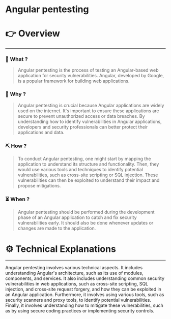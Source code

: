 # Angular pentesting


# 👉 Overview

---

### 👀 What ?

> Angular pentesting is the process of testing an Angular-based web application for security vulnerabilities. Angular, developed by Google, is a popular framework for building web applications.
> 

### 🧐 Why ?

> Angular pentesting is crucial because Angular applications are widely used on the internet. It's important to ensure these applications are secure to prevent unauthorized access or data breaches. By understanding how to identify vulnerabilities in Angular applications, developers and security professionals can better protect their applications and data.
> 

### ⛏️ How ?

> To conduct Angular pentesting, one might start by mapping the application to understand its structure and functionality. Then, they would use various tools and techniques to identify potential vulnerabilities, such as cross-site scripting or SQL injection. These vulnerabilities can then be exploited to understand their impact and propose mitigations.
> 

### ⏳ When ?

> Angular pentesting should be performed during the development phase of an Angular application to catch and fix security vulnerabilities early. It should also be done whenever updates or changes are made to the application.
> 

# ⚙️ Technical Explanations

---

Angular pentesting involves various technical aspects. It includes understanding Angular's architecture, such as its use of modules, components, and services. It also includes understanding common security vulnerabilities in web applications, such as cross-site scripting, SQL injection, and cross-site request forgery, and how they can be exploited in an Angular application. Furthermore, it involves using various tools, such as security scanners and proxy tools, to identify potential vulnerabilities. Finally, it involves understanding how to mitigate these vulnerabilities, such as by using secure coding practices or implementing security controls.
